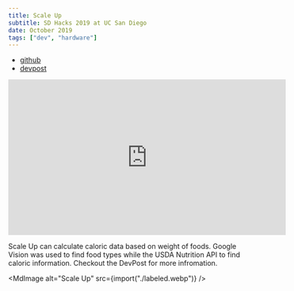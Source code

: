 ```yaml
---
title: Scale Up
subtitle: SD Hacks 2019 at UC San Diego
date: October 2019
tags: ["dev", "hardware"]
---
```



- [github](https://github.com/ec965/smart_scale)
- [devpost](https://devpost.com/software/scale-up)

<iframe
  width="560"
  height="315"
  src="https://www.youtube.com/embed/G3OunuLPnXA"
  title="YouTube video player"
  frameborder="0"
  allow="accelerometer; autoplay; clipboard-write; encrypted-media; gyroscope; picture-in-picture"
  allowfullscreen
></iframe>

Scale Up can calculate caloric data based on weight of foods. Google Vision was
used to find food types while the USDA Nutrition API to find caloric
information. Checkout the DevPost for more infromation.

<MdImage alt="Scale Up" src={import("./labeled.webp")} />
